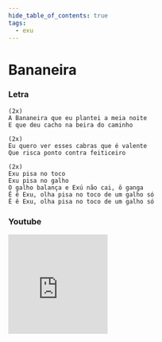 ```yaml
---
hide_table_of_contents: true
tags:
  - exu
---
```


# Bananeira

### Letra

```text
(2x)
A Bananeira que eu plantei a meia noite
E que deu cacho na beira do caminho

(2x)
Eu quero ver esses cabras que é valente
Que risca ponto contra feiticeiro

(2x)
Exu pisa no toco
Exu pisa no galho
O galho balança e Exú não cai, ô ganga
Ê ê Exu, olha pisa no toco de um galho só
Ê ê Exu, olha pisa no toco de um galho só
```

### Youtube

<iframe
  width="200"
  height="200"
  src="https://www.youtube.com/embed/NZJxdfX5ZD0"
  title="YouTube video player"
  frameborder="0"
  allow="accelerometer; autoplay; clipboard-write; encrypted-media; gyroscope; picture-in-picture; web-share"
  referrerpolicy="strict-origin-when-cross-origin"
  allowfullscreen
></iframe>

